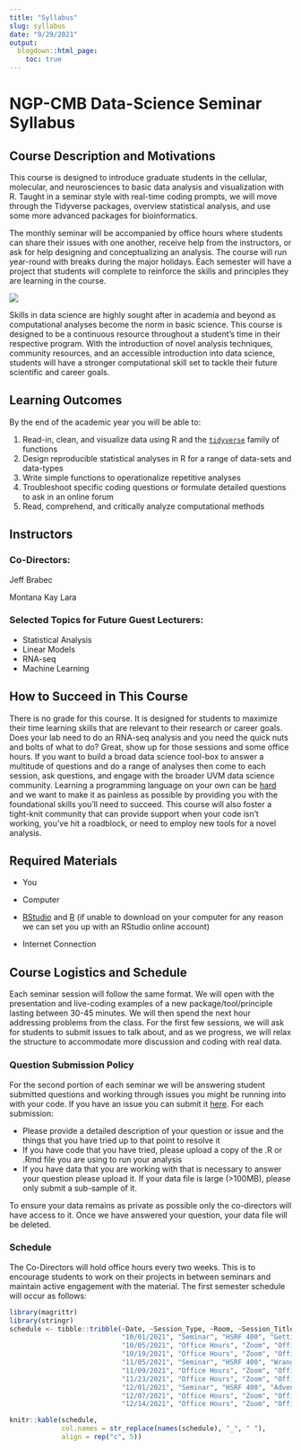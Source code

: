 ```yaml
---
title: "Syllabus"
slug: syllabus
date: "9/29/2021"
output: 
  blogdown::html_page:
    toc: true
---
```


# NGP-CMB Data-Science Seminar Syllabus

## Course Description and Motivations

This course is designed to introduce graduate students in the cellular, molecular, and neurosciences to basic data analysis and visualization with R. Taught in a seminar style with real-time coding prompts, we will move through the Tidyverse packages, overview statistical analysis, and use some more advanced packages for bioinformatics.

The monthly seminar will be accompanied by office hours where students can share their issues with one another, receive help from the instructors, or ask for help designing and conceptualizing an analysis. The course will run year-round with breaks during the major holidays. Each semester will have a project that students will complete to reinforce the skills and principles they are learning in the course.

![](/img/r_rollercoaster.png)

Skills in data science are highly sought after in academia and beyond as computational analyses become the norm in basic science. This course is designed to be a continuous resource throughout a student's time in their respective program. With the introduction of novel analysis techniques, community resources, and an accessible introduction into data science, students will have a stronger computational skill set to tackle their future scientific and career goals.

## Learning Outcomes

By the end of the academic year you will be able to:

1.  Read-in, clean, and visualize data using R and the [`tidyverse`](https://www.tidyverse.org) family of functions
2.  Design reproducible statistical analyses in R for a range of data-sets and data-types
3.  Write simple functions to operationalize repetitive analyses
4.  Troubleshoot specific coding questions or formulate detailed questions to ask in an online forum
5.  Read, comprehend, and critically analyze computational methods

## Instructors

### Co-Directors:

Jeff Brabec

Montana Kay Lara

### Selected Topics for Future Guest Lecturers:

-   Statistical Analysis
-   Linear Models
-   RNA-seq
-   Machine Learning

## How to Succeed in This Course

There is no grade for this course. It is designed for students to maximize their time learning skills that are relevant to their research or career goals. Does your lab need to do an RNA-seq analysis and you need the quick nuts and bolts of what to do? Great, show up for those sessions and some office hours. If you want to build a broad data science tool-box to answer a multitude of questions and do a range of analyses then come to each session, ask questions, and engage with the broader UVM data science community. Learning a programming language on your own can be [hard](https://rfortherestofus.com/2019/09/my-r-journey-thomas-mock/) and we want to make it as painless as possible by providing you with the foundational skills you'll need to succeed. This course will also foster a tight-knit community that can provide support when your code isn't working, you've hit a roadblock, or need to employ new tools for a novel analysis.

## Required Materials

-   You

-   Computer

-   [RStudio](https://www.rstudio.com/products/rstudio/download/#download) and [R](https://mirror.las.iastate.edu/CRAN/) (if unable to download on your computer for any reason we can set you up with an RStudio online account)

-   Internet Connection

## Course Logistics and Schedule

Each seminar session will follow the same format. We will open with the presentation and live-coding examples of a new package/tool/principle lasting between 30-45 minutes. We will then spend the next hour addressing problems from the class. For the first few sessions, we will ask for students to submit issues to talk about, and as we progress, we will relax the structure to accommodate more discussion and coding with real data.

### Question Submission Policy

For the second portion of each seminar we will be answering student submitted questions and working through issues you might be running into with your code. If you have an issue you can submit it [here](https://forms.gle/4qErQ6Jh9nkHYmN39). For each submission:

- Please provide a detailed description of your question or issue and the things that you have tried up to that point to resolve it
- If you have code that you have tried, please upload a copy of the .R or .Rmd file you are using to run your analysis
- If you have data that you are working with that is necessary to answer your question please upload it. If your data file is large (>100MB), please only submit a sub-sample of it.

To ensure your data remains as private as possible only the co-directors will have access to it. Once we have answered your question, your data file will be deleted. 

### Schedule

The Co-Directors will hold office hours every two weeks. This is to encourage students to work on their projects in between seminars and maintain active engagement with the material. The first semester schedule will occur as follows:

```r
library(magrittr)
library(stringr)
schedule <- tibble::tribble(~Date, ~Session_Type, ~Room, ~Session_Title, ~Instructor,
                            "10/01/2021", "Seminar", "HSRF 400", "Getting Started with ggplot", "Jeff and Montana",
                            "10/05/2021", "Office Hours", "Zoom", "Office Hours 1", "Jeff and Montana",
                            "10/19/2021", "Office Hours", "Zoom", "Office Hours 2", "Jeff and Montana",
                            "11/05/2021", "Seminar", "HSRF 400", "Wrangling Data with dplyr", "Jeff and Montana",
                            "11/09/2021", "Office Hours", "Zoom", "Office Hours 3", "Jeff and Montana",
                            "11/23/2021", "Office Hours", "Zoom", "Office Hours 4", "Jeff and Montana",
                            "12/01/2021", "Seminar", "HSRF 400", "Advent of Code/Making the Most of Online Resources", "Jeff and Montana",
                            "12/07/2021", "Office Hours", "Zoom", "Office Hours 5", "Jeff and Montana",
                            "12/14/2021", "Office Hours", "Zoom", "Office Hours 6", "Jeff and Montana") %>% dplyr::mutate(Date = lubridate::parse_date_time(Date, orders = "mdy"))

knitr::kable(schedule, 
             col.names = str_replace(names(schedule), "_", " "),
             align = rep("c", 5))
```
